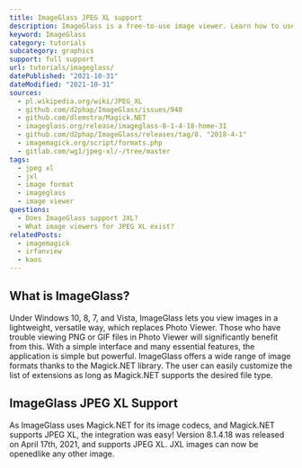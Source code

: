 ```yaml
---
title: ImageGlass JPEG XL support
description: ImageGlass is a free-to-use image viewer. Learn how to use JXL images within ImageGlass.
keyword: ImageGlass
category: tutorials
subcategory: graphics
support: full support
url: tutorials/imageglass/
datePublished: "2021-10-31"
dateModified: "2021-10-31"
sources:
  - pl.wikipedia.org/wiki/JPEG_XL
  - github.com/d2phap/ImageGlass/issues/940
  - github.com/dlemstra/Magick.NET
  - imageglass.org/release/imageglass-8-1-4-18-home-31
  - github.com/d2phap/ImageGlass/releases/tag/8. "2018-4-1"
  - imagemagick.org/script/formats.php
  - gitlab.com/wg1/jpeg-xl/-/tree/master
tags:
  - jpeg xl
  - jxl
  - image format
  - imageglass
  - image viewer
questions:
  - Does ImageGlass support JXL?
  - What image viewers for JPEG XL exist?
relatedPosts:
  - imagemagick
  - irfanview
  - kaos
---
```


## What is ImageGlass?

Under Windows 10, 8, 7, and Vista, ImageGlass lets you view images in a lightweight, versatile way, which replaces Photo Viewer. Those who have trouble viewing PNG or GIF files in Photo Viewer will significantly benefit from this. With a simple interface and many essential features, the application is simple but powerful. ImageGlass offers a wide range of image formats thanks to the Magick.NET library. The user can easily customize the list of extensions as long as Magick.NET supports the desired file type.

## ImageGlass JPEG XL Support

As ImageGlass uses Magick.NET for its image codecs, and Magick.NET supports JPEG XL, the integration was easy! Version 8.1.4.18 was released on April 17th, 2021, and supports JPEG XL. JXL images can now be openedlike any other image.
